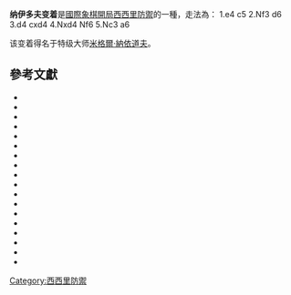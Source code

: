 {{noteTA
|T=zh-hans:纳伊多夫变着;zh-hant:納依道夫變著;
|1=zh-hans:纳伊多夫;zh-hant:納依道夫;
}}
{{Chess notation}}
'''纳伊多夫变着'''是[[國際象棋開局|國際象棋開局]][[西西里防禦|西西里防禦]]的一種，走法為：
1.e4 c5 2.Nf3 d6 3.d4 cxd4 4.Nxd4 Nf6 5.Nc3 a6

该变着得名于特级大师[[米格爾·納依道夫|米格爾·納依道夫]]。

{{Infobox chess opening
|openingname = 纳伊多夫变着
|image = {{Chess diagram
|
|
|=
 |rd|nd|bd|qd|kd|bd|  |rd
 |  |pd|  |  |pd|pd|pd|pd
 |pd|  |  |pd|  |nd|  |  
 |  |  |  |  |  |  |  |  
 |  |  |  |nl|pl|  |  |  
 |  |  |nl|  |  |  |  |  
 |pl|pl|pl|  |  |pl|pl|pl
 |rl|  |bl|ql|kl|bl|  |rl
|
}}
|moves=1.e4 c5 2.Nf3 d6 3.d4 cxd4 4.Nxd4 Nf6 5.Nc3 a6
|ECO=B90–B99|birth=
|parentopening = [[西西里防禦|西西里防禦]]
|AKA=
|chessgid=65251&move=6&moves=e4.c5.Nf3.d6.d4.cxd4.Nxd4.Nf6.Nc3.a6&nodes=21720.32033.32034.32069.32070.32071.32072.32073.32074.65251
}}

==參考文獻==
{{reflist}}
*{{cite book
 | author=O'Kelly de Galway, Albéric
 | title=The Sicilian Flank Game (Najdorf Variation)
 | year=1969
 | publisher=[[Batsford|Batsford]]
 | id=ISBN 9780713403510
 | authorlink=Albéric O'Kelly de Galway}}
*{{cite book
 | author=Geller, Efim
 | coauthors=[[Svetozar_Gligorić|Gligoric, Svetozar]]; [[Lubomir_Kavalek|Kavalek, Lubomir]]; [[Boris_Spassky|Spassky, Boris]]
 | title=The Najdorf Variation of the Sicilian Defense
 | publisher=RHM Press
 | year=1976
 | id=ISBN 0890580251
 | authorlink=Efim Geller}}
*{{cite book
 | author=Stean, Michael
 | title=Sicilian, Najdorf
 | publisher=Batsford
 | year=1976
 | id=ISBN 0713400986
 | authorlink=Michael Stean}}
*{{cite book
 | author=Adams, Jimmy
 | title=Main Line Najdorf
 | publisher=The Chess Player
 | year=1977
 | id=ISBN 0900928905}}
*{{cite book
 | author=Adams, Jimmy
 | title=Najdorf Poisoned Pawn
 | url=https://archive.org/details/najdorfpoisonedp0000adam
 | publisher=The Chess Player
 | year=1977
 | id=ISBN 0906042070}}
*{{cite book
 | author=Adams, Jimmy
 | title=Sicilian Najdorf Polugaevsky Variation
 | publisher=The Chess Player
 | year=1978
 | id=ISBN 0906042097}}
*{{cite book
 | author=Nunn, John
 | title=Complete Najdorf: Modern Lines
 | publisher=Sterling Pub Co Inc
 | year=1999
 | id=ISBN 0713482184
 | authorlink=John Nunn}}
*{{cite book
 | author=Kosten, Tony
 | coauthors=[[Danny_Gormally|Gormally, Danny]]
 | title=Easy Guide to the Najdorf
 | publisher=[[Everyman_Chess|Everyman Chess]]
 | year=1999
 | id=ISBN 1857445295}}
*{{cite book
 | author=King, Daniel
 | year=2002
 | title=Winning With the Najdorf
 | publisher=Sterling Pub Co Inc
 | id=ISBN 0713470372
 | authorlink=Daniel J. King}}
*{{cite book
 | author=Emms, John
 | year=2003
 | title=Play the Najdorf: Scheveningen Style
 | publisher=[[Everyman_Chess|Everyman Chess]]
 | id=ISBN 1-85744-323-3
 | authorlink=John Emms (chess player)}}
*{{cite book
 | title=The English Attack
 | author=de Firmian, Nick
 | coauthors=[[John_Fedorowicz|Fedorowicz, John]]
 | year=2004
 | publisher=Sterling
 | id=ISBN 978-0945806141
 | authorlink=Nick de Firmian}}
*{{cite book
 | title=The English Attack
 | author=Sammalvuo, Tapani
 | year=2004
 | publisher=[[Gambit_Publications|Gambit Publications]]
 | id=ISBN 1-901983-57-9}}
*{{cite book
 | author=Gallagher, Joe
 | title=Starting Out: Sicilian Najdorf
 | year=2006
 | publisher=[[Everyman_Chess|Everyman Chess]]
 | id=ISBN 978-1857443929
 | authorlink=Joe Gallagher}}
*{{cite book
 | author=Palliser, Richard
 | year=2007
 | title=Starting Out: Sicilian Najdorf
 | publisher=[[Everyman_Chess|Everyman Chess]]
 | id=ISBN 978-1-85744-601-2
 | authorlink=Richard Palliser}}
*{{cite book
 | author=Rizzitano, James
 | year=2010
 | title=Play the Najdorf Sicilian
 | publisher=[[Gambit_Publications|Gambit Publications]]
 | id=ISBN 978-1-906454-16-6}}
*{{cite book
 | author=Ftacnik, Lubomir
 | year=2010
 | title=The Sicilian Defence
 | publisher=[[Quality_Chess|Quality Chess]]
 | id=ISBN 978-1-906552-08-4
 | authorlink=Ľubomír_Ftáčnik}}
*{{cite book
 | year=2011
 | title=Yearbook 101
 | publisher=[[New_In_Chess|New In Chess]]
 | id=ISBN10: 9056913611}}
*{{cite book
 | year=2012
 | title=Yearbook 102
 | publisher=[[New_In_Chess|New In Chess]]
 | id=ISBN10: 9056913638}}

[[Category:西西里防禦|Category:西西里防禦]]